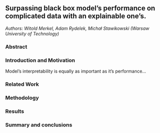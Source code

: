 ## Surpassing black box model's performance on complicated data with an explainable one's.

*Authors: Witold Merkel, Adam Rydelek, Michał Stawikowski (Warsaw University of Technology)*

### Abstract


### Introduction and Motivation

Model's interpretability is equally as important as it's performance...

### Related Work


### Methodology


### Results


### Summary and conclusions 

